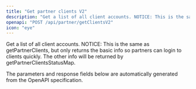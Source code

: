 ```yaml
---
title: "Get partner clients V2"
description: "Get a list of all client accounts. NOTICE: This is the same as getPartnerClients, but only returns the basic info so partners can login to clients quickly. T..."
openapi: "POST /api/partner/getClientsV2"
icon: "eye"
---
```


Get a list of all client accounts. NOTICE: This is the same as getPartnerClients, but only returns the basic info so partners can login to clients quickly. The other info will be returned by getPartnerClientsStatusMap.

<Note>
The parameters and response fields below are automatically generated from the OpenAPI specification.
</Note>
